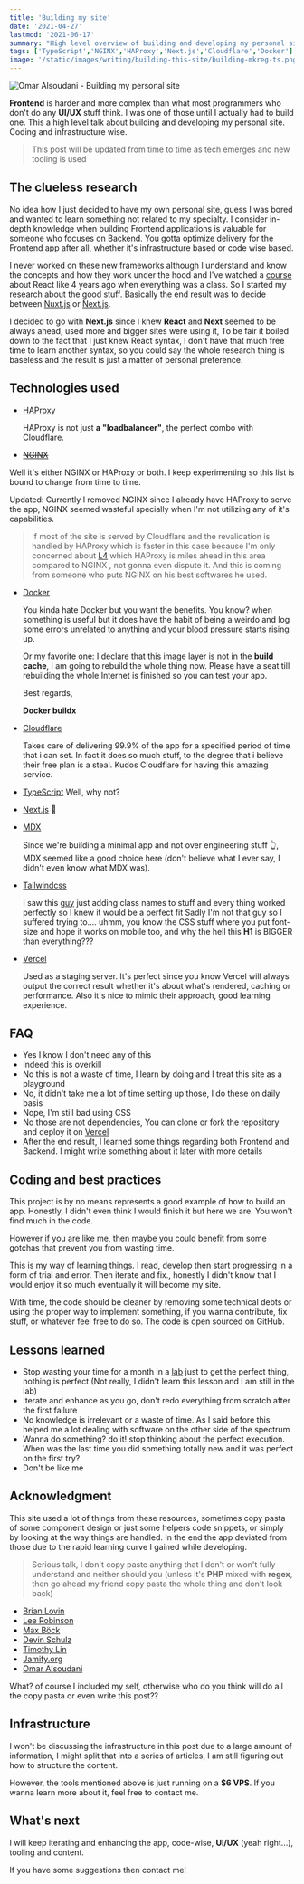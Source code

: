 ```yaml
---
title: 'Building my site'
date: '2021-04-27'
lastmod: '2021-06-17'
summary: "High level overview of building and developing my personal site, coding and infrastructure wise. Lessons learned and acknowledgments to resources I used varying from tutorials to personal portfolios that I liked their design"
tags: ['TypeScript','NGINX','HAProxy','Next.js','Cloudflare','Docker']
image: '/static/images/writing/building-this-site/building-mkreg-ts.png'
---
```


![Omar Alsoudani - Building my personal site](/static/images/writing/building-this-site/building-mkreg-ts.png)

**Frontend** is harder and more complex than what most programmers who don't do any **UI/UX** stuff think. I was one of those until I actually had to build one.
This a high level talk about building and developing my personal site. Coding and infrastructure wise.

> This post will be updated from time to time as tech emerges and new tooling is used


## The clueless research

No idea how I just decided to have my own personal site, guess I was bored and wanted to learn something not related to my specialty. I consider in-depth knowledge when building Frontend applications is valuable for someone who focuses on Backend. You gotta optimize delivery for the Frontend app after all, whether it's infrastructure based or code wise based.

I never worked on these new frameworks although I understand and know the concepts and how they work under the hood and I've watched a [course](https://www.udemy.com/course/react-the-complete-guide-incl-redux/) about React like 4 years ago when everything was a class. So I started my research about the good stuff. Basically the end result was to decide between [Nuxt.js](https://nuxtjs.org/) or [Next.js](https://nextjs.org/). 

I decided to go with **Next.js** since I knew **React** and **Next** seemed to be always ahead, used more and bigger sites were using it, To be fair it boiled down to the fact that I just knew React syntax, I don't have that much free time to learn another syntax, so you could say the whole research thing is baseless and the result is just a matter of personal preference.

## Technologies used

- [HAProxy](https://www.haproxy.org/) 

  HAProxy is not just **a "loadbalancer"**, the perfect combo with Cloudflare.

-  [~~NGINX~~](https://nginx.org/) 

  Well it's either NGINX or HAProxy or both. I keep experimenting so this list is bound to change from time to time.

  Updated: Currently I removed NGINX since I already have HAProxy to serve the app, NGINX seemed wasteful specially when I'm not utilizing any of it's capabilities.

  > If most of the site is served by Cloudflare and the revalidation is handled by HAProxy which is faster in this case because I'm only concerned about [L4](https://en.wikipedia.org/wiki/OSI_model) which HAProxy is miles ahead in this area compared to NGINX , not gonna even dispute it. And this is coming from someone who puts NGINX on his best softwares he used.

- [Docker](https://www.docker.com/) 

  You kinda hate Docker but you want the benefits. You know? when something is useful but it does have the habit of being a weirdo and log some errors unrelated to anything and your blood pressure starts rising up. 

  Or my favorite one: I declare that this image layer is not in the **build cache**, I am going to rebuild the whole thing now. Please have a seat till rebuilding the whole Internet is finished so you can test your app.

  Best regards, 

  **Docker buildx**

- [Cloudflare](https://cloudflare.com/) 

  Takes care of delivering 99.9% of the app for a specified period of time that i can set. In fact it does so much stuff, to the degree that i believe their free plan is a steal. Kudos Cloudflare for having this amazing service. 

- [TypeScript](https://www.typescriptlang.org/) Well, why not?

- [Next.js](https://nextjs.org/) 🤔

- [MDX](https://mdxjs.com/) 

  Since we're building a minimal app and not over engineering stuff 👆, MDX seemed like a good choice here (don't believe what I ever say, I didn't even know what MDX was).

- [Tailwindcss](https://tailwindcss.com/) 

  I saw this [guy](https://www.youtube.com/channel/UCy1H38XrN7hi7wHSClfXPqQ) just adding class names to stuff and every thing worked perfectly so I knew it would be a perfect fit Sadly I'm not that guy so I suffered trying to.... uhmm, you know the CSS stuff where you put font-size and hope it works on mobile too, and why the hell this **H1** is BIGGER than everything???

- [Vercel](https://vercel.com/) 

  Used as a staging server. It's perfect since you know Vercel will always output the correct result
  whether it's about what's rendered, caching or performance. Also it's nice to mimic their approach, good learning experience. 

## FAQ

- Yes I know I don't need any of this
- Indeed this is overkill
- No this is not a waste of time, I learn by doing and I treat this site as a playground
- No, it didn't take me a lot of time setting up those, I do these on daily basis
- Nope, I'm still bad using CSS
- No those are not dependencies, You can clone or fork the repository and deploy it on [Vercel](https://vercel.com/)
- After the end result, I learned some things regarding both Frontend and Backend. I might write something about it later with more details

## Coding and best practices

This project is by no means represents a good example of how to build an app. Honestly, I didn't even think I would finish it but here we are. You won't find much in the code. 

However if you are like me, then maybe you could benefit from some gotchas that prevent you from wasting time.

This is my way of learning things. I read, develop then start progressing in a form of trial and error. Then iterate and fix., honestly I didn't know that I would enjoy it so much eventually it will become my site.

With time, the code should be cleaner by removing some technical debts or using the proper way to implement something, if you wanna contribute, fix stuff, or whatever feel free to do so. The code is open sourced on GitHub.

<Card 
    title="omaralsoudanii/mkreg.dev"
    desc="Omar Alsoudani personal site https://mkreg.dev/"
    url="https://github.com/omaralsoudanii/mkreg.dev"
    icon="Github"
/>

## Lessons learned

- Stop wasting your time for a month in a [lab](https://rsms.me/inter/lab/) just to get the perfect thing, nothing is perfect (Not really, I didn't learn this lesson and I am still in the lab)
- Iterate and enhance as you go, don't redo everything from scratch after the first failure
- No knowledge is irrelevant or a waste of time. As I said before this helped me a lot dealing with software on the other side of the spectrum
- Wanna do something? do it! stop thinking about the perfect execution. When was the last time you did something totally new and it was perfect on the first try?
- Don't be like me

## Acknowledgment

This site used a lot of things from these resources, sometimes copy pasta of some component design or just some helpers code snippets, or simply by looking at the way things are handled. In the end the app deviated from those due to the rapid learning curve I gained while developing.

>Serious talk, I don't copy paste anything that I don't or won't fully understand and neither should you (unless it's **PHP** mixed with **regex**, then go ahead my friend copy pasta the whole thing and don't look back)

- [Brian Lovin](https://brianlovin.com/)
- [Lee Robinson](https://leerob.io/)
- [Max Böck](https://mxb.dev/)
- [Devin Schulz](https://devinschulz.com/)
- [Timothy Lin](https://tailwind-nextjs-starter-blog.vercel.app/)
- [Jamify.org](https://www.jamify.org/)
- [Omar Alsoudani](https://mkreg.dev/)

What? of course I included my self, otherwise who do you think will do all the copy pasta or even write this post??

## Infrastructure

I won't be discussing the infrastructure in this post due to a large amount of information, I might split that into a series of articles, I am still figuring out how to structure the content. 

However, the tools mentioned above is just running on a **$6 VPS**. If you wanna learn more about it, feel free to contact me.

## What's next

I will keep iterating and enhancing the app, code-wise, **UI/UX** (yeah right...), tooling and content.

If you have some suggestions then contact me!